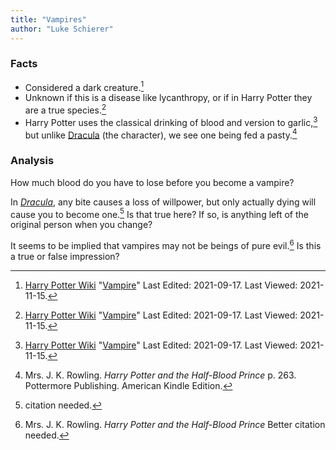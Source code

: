 ```yaml
---
title: "Vampires"
author: "Luke Schierer"
---
```


### Facts

* Considered a dark creature.[^211115-3]
* Unknown if this is a disease like lycanthropy, or if in Harry Potter they are
  a true species.[^211115-4]
* Harry Potter uses the classical drinking of blood and version to garlic,[^211115-5]
  but unlike [Dracula][] (the character), we see one being fed a pasty.[^211115-6]

### Analysis

How much blood do you have to lose before you become a vampire?

In _[Dracula][]_, any bite causes a loss of willpower, but only actually dying will
cause you to become one.[^210513-6]  Is that true here?  If so, is anything
left of the original person when you change?

It seems to be implied that vampires may not be beings of pure evil.[^210513-7] 
Is this a true or false impression?


[^210513-7]: Mrs. J. K. Rowling. _Harry Potter and the Half-Blood Prince_
    Better citation needed.

[^210513-6]: citation needed.

[Dracula]: https://www.gutenberg.org/ebooks/345

[^211115-3]: [Harry Potter Wiki](https://harrypotter.fandom.com/wiki/)
    "[Vampire](https://harrypotter.fandom.com/wiki/Vampire)"
    Last Edited: 2021-09-17. Last Viewed: 2021-11-15.

[^211115-4]: [Harry Potter Wiki](https://harrypotter.fandom.com/wiki/)
"[Vampire](https://harrypotter.fandom.com/wiki/Vampire)"
Last Edited: 2021-09-17. Last Viewed: 2021-11-15.

[^211115-5]: [Harry Potter Wiki](https://harrypotter.fandom.com/wiki/)
"[Vampire](https://harrypotter.fandom.com/wiki/Vampire)"
Last Edited: 2021-09-17. Last Viewed: 2021-11-15.

[^211115-6]: Mrs. J. K. Rowling.
    _Harry Potter and the Half-Blood Prince_
    p. 263. Pottermore Publishing. American Kindle Edition. 
